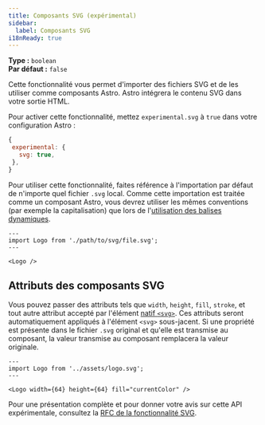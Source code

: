 ```yaml
---
title: Composants SVG (expérimental)
sidebar:
  label: Composants SVG
i18nReady: true
---
```



<p>

**Type :** `boolean`<br />
**Par défaut :** `false`<br />
<Since v="5.0.0" />
</p>

Cette fonctionnalité vous permet d'importer des fichiers SVG et de les utiliser comme composants Astro. Astro intégrera le contenu SVG dans votre sortie HTML.

Pour activer cette fonctionnalité, mettez `experimental.svg` à `true` dans votre configuration Astro :

 ```js
{
  experimental: {
    svg: true,
  },
}
```

Pour utiliser cette fonctionnalité, faites référence à l'importation par défaut de n'importe quel fichier `.svg` local. Comme cette importation est traitée comme un composant Astro, vous devrez utiliser les mêmes conventions (par exemple la capitalisation) que lors de l'[utilisation des balises dynamiques](/fr/reference/astro-syntax/#balises-dynamiques).

```astro
---
import Logo from './path/to/svg/file.svg';
---

<Logo />
```

## Attributs des composants SVG

Vous pouvez passer des attributs tels que `width`, `height`, `fill`, `stroke`, et tout autre attribut accepté par l'élément [natif `<svg>`](https://developer.mozilla.org/fr/docs/Web/SVG/Element/svg). Ces attributs seront automatiquement appliqués à l'élément `<svg>` sous-jacent. Si une propriété est présente dans le fichier `.svg` original et qu'elle est transmise au composant, la valeur transmise au composant remplacera la valeur originale.


```astro
---
import Logo from '../assets/logo.svg';
---

<Logo width={64} height={64} fill="currentColor" />
```

Pour une présentation complète et pour donner votre avis sur cette API expérimentale, consultez la [RFC de la fonctionnalité SVG](https://github.com/withastro/roadmap/pull/1035).
